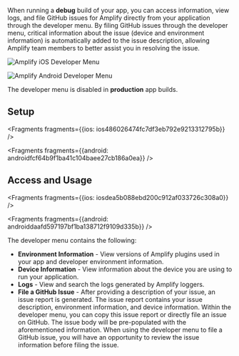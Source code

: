 When running a **debug** build of your app, you can access information, view logs, and file GitHub issues for Amplify directly from your application through the developer menu. By filing GitHub issues through the developer menu, critical information about the issue (device and environment information) is automatically added to the issue description, allowing Amplify team members to better assist you in resolving the issue.

<FilterContent platform="ios">

![Amplify iOS Developer Menu](/images/debugging/iosDevMenu.png)

</FilterContent>

<FilterContent platform="android">

![Amplify Android Developer Menu](/images/debugging/androidDevMenu.png)

</FilterContent>

<Callout warning>

The developer menu is disabled in **production** app builds.

</Callout>

## Setup




<Fragments fragments={{ios: ios486026474fc7df3eb792e9213312795b}} />



<Fragments fragments={{android: androidfcf64b9f1ba41c104baee27cb186a0ea}} />

## Access and Usage




<Fragments fragments={{ios: iosdea5b088ebd200c912af033726c308a0}} />



<Fragments fragments={{android: androiddaafd597197bf1ba138712f9109d335b}} />

The developer menu contains the following:

* **Environment Information** - View versions of Amplify plugins used in your app and developer environment information.
* **Device Information** - View information about the device you are using to run your application.
* **Logs** - View and search the logs generated by Amplify loggers.
* **File a GitHub Issue** - After providing a description of your issue, an issue report is generated. The issue report contains your issue description, environment information, and device information. Within the developer menu, you can copy this issue report or directly file an issue on GitHub. The issue body will be pre-populated with the aforementioned information. When using the developer menu to file a GitHub issue, you will have an opportunity to review the issue information before filing the issue.